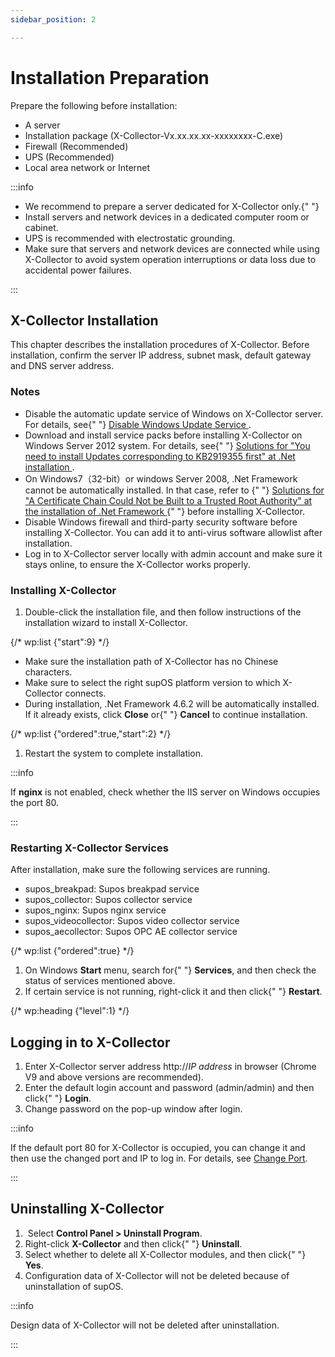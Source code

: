 ```yaml
---
sidebar_position: 2

---
```

<div style={{width:'655px'}}>
  
  <h1>Installation Preparation</h1>
  
  
  <p>
    Prepare the following before installation:
  </p>
  
  
  <ul>
    <li>A server</li>
    <li>
      Installation package
      (X-Collector-Vx.xx.xx.xx-xxxxxxxx-C.exe)
    </li>
    <li>Firewall (Recommended)</li>
    <li>UPS (Recommended)</li>
    <li>Local area network or Internet</li>
  </ul>
  


:::info

  <ul className="caution-list">
    <li>
      We recommend to prepare a server dedicated for X-Collector only.{" "}
    </li>
    <li>
      Install servers and network devices in a dedicated computer room or
      cabinet.
    </li>
    <li>UPS is recommended with electrostatic grounding.</li>
    <li>
      Make sure that servers and network devices are connected while using
      X-Collector to avoid system operation interruptions or data loss due to accidental power failures.
    </li>
  </ul>
:::



## X-Collector Installation

  <p>
    This chapter describes the installation procedures of X-Collector. Before
    installation, confirm the server IP address, subnet mask, default
    gateway and DNS server address.
  </p>

  
  ### Notes
  
  
  <ul>
    <li>
      Disable the automatic update service of Windows on X-Collector server.
      For details, see{" "}
      <a href="Appendix/Disable Windows Update Service">
        Disable Windows Update Service
      </a>
      .
    </li>
    <li>
      Download and install service packs before installing X-Collector on
      Windows Server 2012 system. For details, see{" "}
      <a href="Appendix/Update Error Solution">
        Solutions for "You need to install Updates corresponding to KB2919355
        first" at .Net installation
      </a>
      .
    </li>
    <li>
      On Windows7（32-bit）or windows Server 2008, .Net Framework cannot be
      automatically installed. In that case, refer to {" "}
      <a href="Appendix/Net Program Installation">
        Solutions for "A Certificate Chain Could Not be Built to a Trusted Root
        Authority" at the installation of .Net Framework
      </a>{" "}
      before installing X-Collector.
    </li>
    <li>
      Disable Windows firewall and third-party security software before
      installing X-Collector. You can add it to anti-virus software allowlist
      after installation.
    </li>
    <li>
      Log in to X-Collector server locally with admin account and make sure it
      stays online, to ensure the X-Collector works properly.
    </li>
  </ul>
  


### Installing X-Collector



  <ol>
    <li>
      Double-click the installation file, and then follow instructions of the
      installation wizard to install X-Collector.
    </li>
  </ol>
  
  {/* wp:list {"start":9} */}
  <ul start={9}>
    <li>
      Make sure the installation path of X-Collector has no Chinese characters.
    </li>
    <li>
      Make sure to select the right supOS platform version to which X-Collector
      connects.
    </li>
    <li>
      During installation, .Net Framework 4.6.2 will be automatically installed.
      If it already exists, click <strong>Close</strong> or{" "}
      <strong>Cancel</strong> to continue installation.
    </li>
  </ul>
  
  {/* wp:list {"ordered":true,"start":2} */}
  <ol start={2}>
    <li>Restart the system to complete installation.</li>
  </ol>
  


:::info

If <strong>nginx</strong> is not enabled, check whether the IIS server on Windows occupies the port 80.

:::
  


### Restarting X-Collector Services
  
  
  <p>After installation, make sure the following services are running.</p>
  
  
  <ul>
    <li>supos_breakpad: Supos breakpad service</li>
    <li>supos_collector: Supos collector service </li>
    <li>supos_nginx: Supos nginx service</li>
    <li>supos_videocollector: Supos video collector service</li>
    <li>supos_aecollector: Supos OPC AE collector service</li>
  </ul>
  
  {/* wp:list {"ordered":true} */}
  <ol>
    <li>
      On Windows <strong>Start</strong> menu, search for{" "}
      <strong>Services</strong>, and then check the status of services mentioned
      above.
    </li>
    <li>
      If certain service is not running, right-click it and then click{" "}
      <strong>Restart</strong>.
    </li>
  </ol>
  
  {/* wp:heading {"level":1} */}

## Logging in to X-Collector



  <ol>
    <li>
      Enter X-Collector server address http://<em>IP address</em> in browser
      (Chrome V9 and above versions are recommended).
    </li>
    <li>
      Enter the default login account and password (admin/admin) and then click{" "}
      <strong>Login</strong>.
    </li>
    <li>Change password on the pop-up window after login.</li>
  </ol>
  


:::info

If the default port 80 for X-Collector is occupied, you can change it and then use the changed port and IP to log in. For details, see <a href="Appendix/Change Login Port"> Change Port</a>.

:::

## Uninstalling X-Collector

<ol>
    <li>
      &nbsp;Select <strong>Control Panel &gt; Uninstall Program</strong>.
    </li>
    <li>
      Right-click <strong>X-Collector</strong> and then click{" "}
      <strong>Uninstall</strong>.
    </li>
    <li>
      Select whether to delete all X-Collector modules, and then click{" "}
      <strong>Yes</strong>.
    </li>
    <li>
      Configuration data of X-Collector will not be deleted because of
      uninstallation of supOS.
    </li>
  </ol>
  
  

:::info

Design data of X-Collector will not be deleted after uninstallation.

:::

</div>
